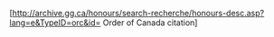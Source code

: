 [http://archive.gg.ca/honours/search-recherche/honours-desc.asp?lang=e&TypeID=orc&id={{{1}}} Order of Canada citation]<noinclude>{{documentation}}</noinclude>